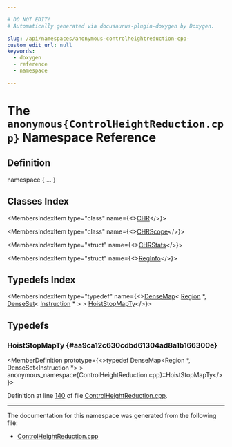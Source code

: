 ```yaml
---

# DO NOT EDIT!
# Automatically generated via docusaurus-plugin-doxygen by Doxygen.

slug: /api/namespaces/anonymous-controlheightreduction-cpp-
custom_edit_url: null
keywords:
  - doxygen
  - reference
  - namespace

---
```





# The `anonymous{ControlHeightReduction.cpp}` Namespace Reference

<DoxygenPage pluginConfig={pluginConfig}>



## Definition

<CodeBlock>namespace &#123; ... &#125;</CodeBlock>

## Classes Index

<MembersIndex>

<MembersIndexItem
  type="class"
  name={<><a href="/docs/api/classes/anonymous-namespace-controlheightreduction-cpp-/chr">CHR</a></>}>
</MembersIndexItem>

<MembersIndexItem
  type="class"
  name={<><a href="/docs/api/classes/anonymous-namespace-controlheightreduction-cpp-/chrscope">CHRScope</a></>}>
</MembersIndexItem>

<MembersIndexItem
  type="struct"
  name={<><a href="/docs/api/structs/anonymous-namespace-controlheightreduction-cpp-/chrstats">CHRStats</a></>}>
</MembersIndexItem>

<MembersIndexItem
  type="struct"
  name={<><a href="/docs/api/structs/anonymous-namespace-controlheightreduction-cpp-/reginfo">RegInfo</a></>}>
</MembersIndexItem>

</MembersIndex>

## Typedefs Index

<MembersIndex>

<MembersIndexItem
  type="typedef"
  name={<><a href="/docs/api/classes/llvm/densemap">DenseMap</a>&lt; <a href="/docs/api/classes/llvm/region">Region</a> &#42;, <a href="/docs/api/classes/llvm/denseset">DenseSet</a>&lt; <a href="/docs/api/classes/llvm/instruction">Instruction</a> &#42; &gt; &gt; <a href="#aa9ca12c630cdbd61304ad8a1b166300e">HoistStopMapTy</a></>}>
</MembersIndexItem>

</MembersIndex>


<SectionDefinition>

## Typedefs

### HoistStopMapTy {#aa9ca12c630cdbd61304ad8a1b166300e}

<MemberDefinition
  prototype={<>typedef DenseMap&lt;Region &#42;, DenseSet&lt;Instruction &#42;&gt; &gt; anonymous&#95;namespace&#123;ControlHeightReduction.cpp&#125;::HoistStopMapTy</>}>

Definition at line <a href="/docs/api/files/lib/lib/transforms/lib/transforms/instrumentation/controlheightreduction-cpp/#l00140">140</a> of file <a href="/docs/api/files/lib/lib/transforms/lib/transforms/instrumentation/controlheightreduction-cpp">ControlHeightReduction.cpp</a>.
</MemberDefinition>

</SectionDefinition>

<hr/>

The documentation for this namespace was generated from the following file:

<ul>
<li><a href="/docs/api/files/lib/lib/transforms/lib/transforms/instrumentation/controlheightreduction-cpp">ControlHeightReduction.cpp</a></li>
</ul>

</DoxygenPage>
